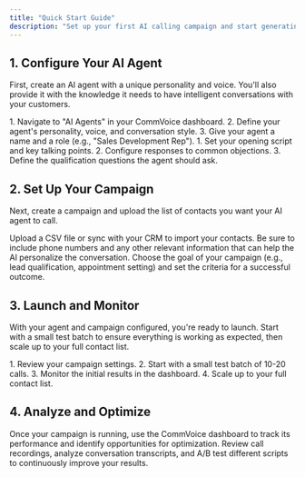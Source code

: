 ```yaml
---
title: "Quick Start Guide"
description: "Set up your first AI calling campaign and start generating qualified leads in minutes."
---
```


## 1. Configure Your AI Agent

First, create an AI agent with a unique personality and voice. You'll also provide it with the knowledge it needs to have intelligent conversations with your customers.

<AccordionGroup>
  <Accordion icon="robot" title="Create your AI agent persona">
    1.  Navigate to "AI Agents" in your CommVoice dashboard.
    2.  Define your agent's personality, voice, and conversation style.
    3.  Give your agent a name and a role (e.g., "Sales Development Rep").
  </Accordion>
  <Accordion icon="script-text" title="Configure conversation scripts">
    1.  Set your opening script and key talking points.
    2.  Configure responses to common objections.
    3.  Define the qualification questions the agent should ask.
  </Accordion>
</AccordionGroup>

## 2. Set Up Your Campaign

Next, create a campaign and upload the list of contacts you want your AI agent to call.

<AccordionGroup>
  <Accordion icon="users" title="Upload your prospect list">
    Upload a CSV file or sync with your CRM to import your contacts. Be sure to include phone numbers and any other relevant information that can help the AI personalize the conversation.
  </Accordion>
  <Accordion icon="target" title="Define campaign objectives">
    Choose the goal of your campaign (e.g., lead qualification, appointment setting) and set the criteria for a successful outcome.
  </Accordion>
</AccordionGroup>

## 3. Launch and Monitor

With your agent and campaign configured, you're ready to launch. Start with a small test batch to ensure everything is working as expected, then scale up to your full contact list.

<Accordion icon="rocket" title="Start your AI calling campaign">
  1.  Review your campaign settings.
  2.  Start with a small test batch of 10-20 calls.
  3.  Monitor the initial results in the dashboard.
  4.  Scale up to your full contact list.
</Accordion>

## 4. Analyze and Optimize

Once your campaign is running, use the CommVoice dashboard to track its performance and identify opportunities for optimization. Review call recordings, analyze conversation transcripts, and A/B test different scripts to continuously improve your results.
